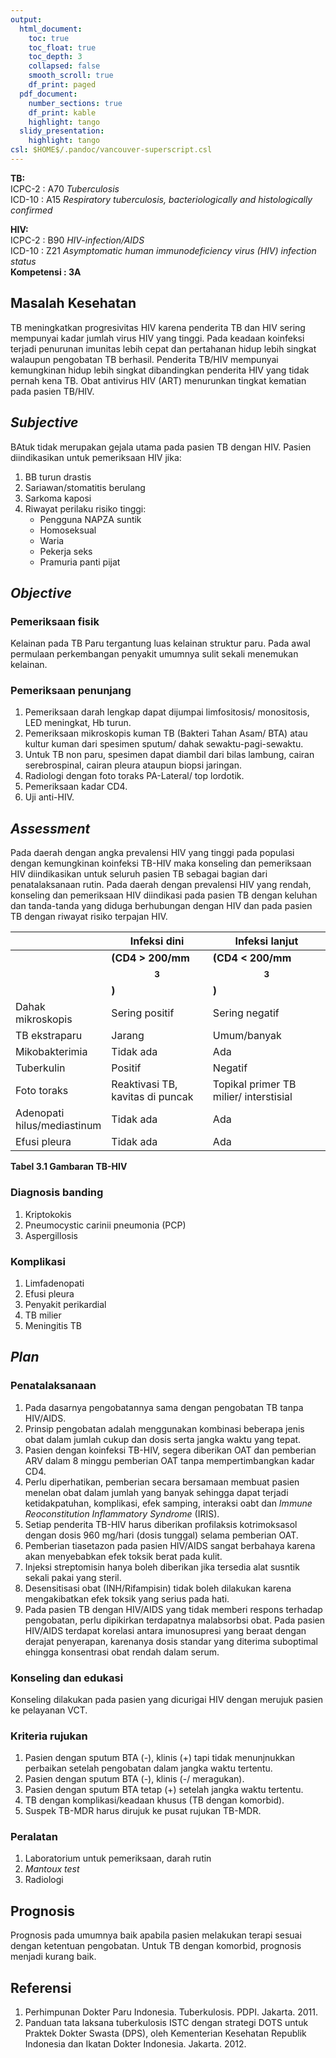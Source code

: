 ```yaml
---
output:
  html_document:
    toc: true
    toc_float: true
    toc_depth: 3
    collapsed: false
    smooth_scroll: true
    df_print: paged
  pdf_document:
    number_sections: true
    df_print: kable
    highlight: tango
  slidy_presentation:
    highlight: tango
csl: $HOME$/.pandoc/vancouver-superscript.csl
---
```


**TB:**  
ICPC-2		: A70 *Tuberculosis*  
ICD-10		: A15 *Respiratory tuberculosis, bacteriologically and
histologically confirmed*  

**HIV:**  
ICPC-2		: B90 *HIV-infection/AIDS*  
ICD-10		: Z21 *Asymptomatic human immunodeficiency virus (HIV) infection status*  
**Kompetensi 	: 3A**

## Masalah Kesehatan

TB meningkatkan progresivitas HIV karena penderita TB dan HIV sering mempunyai
kadar jumlah virus HIV yang tinggi. Pada keadaan koinfeksi terjadi penurunan
imunitas lebih cepat dan pertahanan hidup lebih singkat walaupun pengobatan TB
berhasil. Penderita TB/HIV mempunyai kemungkinan hidup lebih singkat
dibandingkan penderita HIV yang tidak pernah kena TB. Obat antivirus HIV (ART)
menurunkan tingkat kematian pada pasien TB/HIV.

## *Subjective*

BAtuk tidak merupakan gejala utama pada pasien TB dengan HIV. Pasien
diindikasikan untuk pemeriksaan HIV jika:

1. BB turun drastis
1. Sariawan/stomatitis berulang
1. Sarkoma kaposi
1. Riwayat perilaku risiko tinggi:
   * Pengguna NAPZA suntik
   * Homoseksual
   * Waria
   * Pekerja seks
   * Pramuria panti pijat

## *Objective*

### Pemeriksaan fisik

Kelainan pada TB Paru tergantung luas kelainan struktur paru. Pada awal
permulaan perkembangan penyakit umumnya sulit sekali menemukan kelainan.

### Pemeriksaan penunjang

1. Pemeriksaan darah lengkap dapat dijumpai limfositosis/ monositosis, LED
   meningkat, Hb turun.
1. Pemeriksaan mikroskopis kuman TB (Bakteri Tahan Asam/ BTA) atau kultur kuman
   dari spesimen sputum/ dahak sewaktu-pagi-sewaktu.
1. Untuk TB non paru, spesimen dapat diambil dari bilas lambung, cairan
   serebrospinal, cairan pleura ataupun biopsi jaringan.
1. Radiologi dengan foto toraks PA-Lateral/ top lordotik.
1. Pemeriksaan kadar CD4.
1. Uji anti-HIV.

## *Assessment*

Pada daerah dengan angka prevalensi HIV yang tinggi pada populasi dengan
kemungkinan koinfeksi TB-HIV maka konseling dan pemeriksaan HIV diindikasikan
untuk seluruh pasien TB sebagai bagian dari penatalaksanaan rutin. Pada daerah
dengan prevalensi HIV yang rendah, konseling dan pemeriksaan HIV diindikasi
pada pasien TB dengan keluhan dan tanda-tanda yang diduga berhubungan dengan
HIV dan pada pasien TB dengan riwayat risiko terpajan HIV.

|                             | Infeksi dini                     | Infeksi lanjut                         |
|-----------------------------|----------------------------------|----------------------------------------|
|                             | **(CD4 > 200/mm$$^{3}$$)**            | **(CD4 < 200/mm$$^{3}$$)**                    |
| Dahak mikroskopis           | Sering positif                   | Sering negatif                         |
| TB ekstraparu               | Jarang                           | Umum/banyak                            |
| Mikobakterimia              | Tidak ada                        | Ada                                    |
| Tuberkulin                  | Positif                          | Negatif                                |
| Foto toraks                 | Reaktivasi TB, kavitas di puncak | Topikal primer TB milier/ interstisial |
| Adenopati hilus/mediastinum | Tidak ada                        | Ada                                    |
| Efusi pleura                | Tidak ada                        | Ada                                    |

**Tabel 3.1 Gambaran TB-HIV**

### Diagnosis banding

1. Kriptokokis
1. Pneumocystic carinii pneumonia (PCP)
1. Aspergillosis

### Komplikasi

1. Limfadenopati
1. Efusi pleura
1. Penyakit perikardial
1. TB milier
1. Meningitis TB

## *Plan*

### Penatalaksanaan

1. Pada dasarnya pengobatannya sama dengan pengobatan TB tanpa HIV/AIDS.
1. Prinsip pengobatan adalah menggunakan kombinasi beberapa jenis obat dalam
   jumlah cukup dan dosis serta jangka waktu yang tepat.
1. Pasien dengan koinfeksi TB-HIV, segera diberikan OAT dan pemberian ARV dalam
   8 minggu pemberian OAT tanpa mempertimbangkan kadar CD4.
1. Perlu diperhatikan, pemberian secara bersamaan membuat pasien menelan obat
   dalam jumlah yang banyak sehingga dapat terjadi ketidakpatuhan, komplikasi,
   efek samping, interaksi oabt dan *Immune Reoconstitution Inflammatory
   Syndrome* (IRIS).
1. Setiap penderita TB-HIV harus diberikan profilaksis kotrimoksasol dengan
   dosis 960 mg/hari (dosis tunggal) selama pemberian OAT.
1. Pemberian tiasetazon pada pasien HIV/AIDS sangat berbahaya karena akan
   menyebabkan efek toksik berat pada kulit.
1. Injeksi streptomisin hanya boleh diberikan jika tersedia alat susntik sekali
   pakai yang steril.
1. Desensitisasi obat (INH/Rifampisin) tidak boleh dilakukan karena
   mengakibatkan efek toksik yang serius pada hati.
1. Pada pasien TB dengan HIV/AIDS yang tidak memberi respons terhadap
   pengobatan, perlu dipikirkan terdapatnya malabsorbsi obat. Pada pasien
   HIV/AIDS terdapat korelasi antara imunosupresi yang beraat dengan derajat
   penyerapan, karenanya dosis standar yang diterima suboptimal ehingga
   konsentrasi obat rendah dalam serum.

### Konseling dan edukasi

Konseling dilakukan pada pasien yang dicurigai HIV dengan merujuk pasien ke pelayanan VCT.

### Kriteria rujukan

1. Pasien dengan sputum BTA (-), klinis (+) tapi tidak menunjnukkan perbaikan
   setelah pengobatan dalam jangka waktu tertentu.
1. Pasien dengan sputum BTA (-), klinis (-/ meragukan).
1. Pasien dengan sputum BTA tetap (+) setelah jangka waktu tertentu.
1. TB dengan komplikasi/keadaan khusus (TB dengan komorbid).
1. Suspek TB-MDR harus dirujuk ke pusat rujukan TB-MDR.

### Peralatan

1. Laboratorium untuk pemeriksaan, darah rutin
1. *Mantoux test*
1. Radiologi

## Prognosis

Prognosis pada umumnya baik apabila pasien melakukan terapi sesuai dengan
ketentuan pengobatan. Untuk TB dengan komorbid, prognosis menjadi kurang baik.

## Referensi

1. Perhimpunan Dokter Paru Indonesia. Tuberkulosis. PDPI. Jakarta. 2011.
1. Panduan tata laksana tuberkulosis ISTC dengan strategi DOTS untuk Praktek
   Dokter Swasta (DPS), oleh Kementerian Kesehatan Republik Indonesia dan
   Ikatan Dokter Indonesia. Jakarta. 2012.
